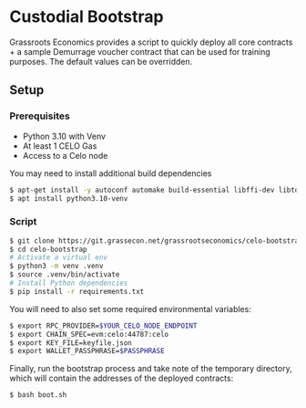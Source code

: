 
# Custodial Bootstrap

Grassroots Economics provides a script to quickly deploy all core contracts + a sample Demurrage voucher contract that can be used for training purposes. The default values can be overridden.

## Setup

### Prerequisites

- Python 3.10 with Venv
- At least 1 CELO Gas
- Access to a Celo node

<Callout type="info" emoji="ℹ️">
  You may need to install additional build dependencies
</Callout>

```bash
$ apt-get install -y autoconf automake build-essential libffi-dev libtool pkg-config python3-dev
$ apt install python3.10-venv
```

### Script

```bash
$ git clone https://git.grassecon.net/grassrootseconomics/celo-bootstrap.git
$ cd celo-bootstrap
# Activate a virtual env
$ python3 -m venv .venv
$ source .venv/bin/activate
# Install Python dependencies
$ pip install -r requirements.txt
```

You will need to also set some required environmental variables:


```bash
$ export RPC_PROVIDER=$YOUR_CELO_NODE_ENDPOINT
$ export CHAIN_SPEC=evm:celo:44787:celo
$ export KEY_FILE=keyfile.json
$ export WALLET_PASSPHRASE=$PASSPHRASE
```

Finally, run the bootstrap process and take note of the temporary directory, which will contain the addresses of the deployed contracts:

```bash
$ bash boot.sh
```



